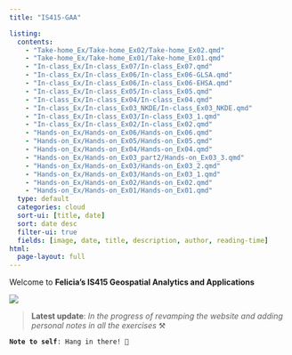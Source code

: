 ```yaml
---
title: "IS415-GAA"

listing:
  contents:
    - "Take-home_Ex/Take-home_Ex02/Take-home_Ex02.qmd"
    - "Take-home_Ex/Take-home_Ex01/Take-home_Ex01.qmd"
    - "In-class_Ex/In-class_Ex07/In-class_Ex07.qmd"
    - "In-class_Ex/In-class_Ex06/In-class_Ex06-GLSA.qmd"
    - "In-class_Ex/In-class_Ex06/In-class_Ex06-EHSA.qmd"
    - "In-class_Ex/In-class_Ex05/In-class_Ex05.qmd"
    - "In-class_Ex/In-class_Ex04/In-class_Ex04.qmd"
    - "In-class_Ex/In-class_Ex03_NKDE/In-class_Ex03_NKDE.qmd"
    - "In-class_Ex/In-class_Ex03/In-class_Ex03_1.qmd"
    - "In-class_Ex/In-class_Ex02/In-class_Ex02.qmd"
    - "Hands-on_Ex/Hands-on_Ex06/Hands-on_Ex06.qmd"
    - "Hands-on_Ex/Hands-on_Ex05/Hands-on_Ex05.qmd"
    - "Hands-on_Ex/Hands-on_Ex04/Hands-on_Ex04.qmd"
    - "Hands-on_Ex/Hands-on_Ex03_part2/Hands-on_Ex03_3.qmd"
    - "Hands-on_Ex/Hands-on_Ex03/Hands-on_Ex03_2.qmd"
    - "Hands-on_Ex/Hands-on_Ex03/Hands-on_Ex03_1.qmd"
    - "Hands-on_Ex/Hands-on_Ex02/Hands-on_Ex02.qmd"
    - "Hands-on_Ex/Hands-on_Ex01/Hands-on_Ex01.qmd"
  type: default
  categories: cloud
  sort-ui: [title, date]
  sort: date desc
  filter-ui: true
  fields: [image, date, title, description, author, reading-time]
html:
  page-layout: full
---
```


Welcome to **Felicia's IS415 Geospatial Analytics and Applications**

![](images/Totoro-main-2.gif){fig-align="center"}

> **Latest update**: *In the progress of revamping the website and adding personal notes in all the exercises* ⚒️

**`Note to self`**`: Hang in there! 💪`
